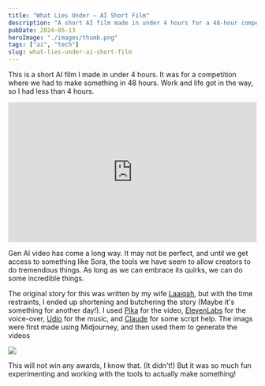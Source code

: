 ```yaml
---
title: "What Lies Under — AI Short Film"
description: "A short AI film made in under 4 hours for a 48-hour competition, showcasing the creative potential of current generative AI tools."
pubDate: 2024-05-13
heroImage: "./images/thumb.png"
tags: ["ai", "tech"]
slug: what-lies-under-ai-short-film
---
```


This is a short AI film I made in under 4 hours. It was for a competition where we had to make something in 48 hours. Work and life got in the way, so I had less than 4 hours.

<div style="position: relative; padding-bottom: 56.25%; height: 0; overflow: hidden; max-width: 100%;">
  <iframe
    style="position: absolute; top: 0; left: 0; width: 100%; height: 100%;"
    src="https://www.youtube.com/embed/F53svE8ymYQ"
    title="YouTube video player"
    frameborder="0"
    allow="accelerometer; autoplay; clipboard-write; encrypted-media; gyroscope; picture-in-picture"
    allowfullscreen></iframe>
</div>

Gen AI video has come a long way. It may not be perfect, and until we get access to something like Sora, the tools we have seem to allow creators to do tremendous things. As long as we can embrace its quirks, we can do some incredible things.

The original story for this was written by my wife [](https://www.linkedin.com/in/ACoAABU5clMBHeTxT2atlifyGXTngWOgZsS2V0k)[Laaiqah](https://www.linkedin.com/in/laaiqahaslam/), but with the time restraints, I ended up shortening and butchering the story (Maybe it's something for another day!). I used [Pika](https://pika.art/) for the video, [ElevenLabs](https://elevenlabs.io/) for the voice-over, [Udio](https://udio.com/) for the music, and [Claude](https://www.linkedin.com/feed/hashtag/?keywords=claude&highlightedUpdateUrns=urn%3Ali%3Aactivity%3A7195207661162844160) for some script help. The imags were first made using Midjourney, and then used them to generate the videos

![](images/image-1024x663.png)

This will not win any awards, I know that. (It didn't!) But it was so much fun experimenting and working with the tools to actually make something!
